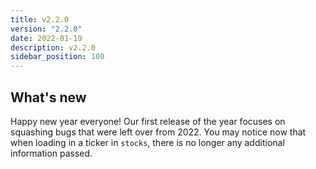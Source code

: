 ```yaml
---
title: v2.2.0
version: "2.2.0"
date: 2022-01-19
description: v2.2.0
sidebar_position: 100
---
```


## What's new

Happy new year everyone!  Our first release of the year focuses on squashing bugs that were left over from 2022.  You may notice now that when loading in a ticker in `stocks`, there is no longer any additional information passed.
